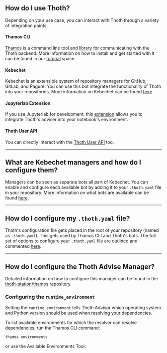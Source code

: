 

## How do I use Thoth?
Depending on your use case, you can interact with Thoth through a variety of integration points.

#### Thamos CLI
[Thamos](https://github.com/thoth-station/thamos) is a command line tool and [library](https://pypi.org/project/thamos/) for communicating with the Thoth backend. More information on how to
install and get started with it can be found in our [tutorial](https://redhat-scholars.github.io/managing-vulnerabilities-with-thoth/) space.

#### Kebechet
Kebechet is an extensible system of repository managers for GitHub, GitLab, and Pagure. You can use this bot integrate
the functionality of Thoth into your repositories. More information on Kebechet can be found [here](https://thoth-station.ninja/docs/developers/kebechet/index.html).

#### Jupyterlab Extension
If you use Jupyterlab for development, this [extension](https://github.com/thoth-station/jupyterlab-requirements) allows
you to integrate Thoth's adviser into your notebook's environment.

#### Thoth User API
You can directly interact with the [Thoth User API](https://khemenu.thoth-station.ninja/api/v1/ui/) too.

---

## What are Kebechet managers and how do I configure them?
Managers can be seen as separate bots all part of Kebechet. You can enable and configure each available bot by adding it
to your `.thoth.yaml` file in your repository. More information on what bots are available can be found [here](https://thoth-station.ninja/docs/developers/kebechet/managers.html#available-managers).

---

## How do I configure my `.thoth.yaml` file?
Thoth's configuration file gets placed in the root of your repository (named as `.thoth.yaml`). This gets used by Thamos CLI and Thoth's bots.
The full set of options to configure your `.thoth.yaml` file are outlined and commented [here](https://thoth-station.ninja/help/support/configure/thoth_yaml.mdx).

---

## How do I configure the Thoth Advise Manager?
Detailed information on how to configure this manager can be found in the
[thoth-station/thamos](https://github.com/thoth-station/thamos) repository.

### Configuring the `runtime_environment`
Setting the `runtime_environment` tells Thoth Advisor which operating system and Python version should be used when
resolving your dependencies.

To list available environments for which the resolver can resolve dependencies, run the Thamos CLI command:

``` console
thamos environments
```

or use the Available Environments Tool:

<AvailableEnvironmentsTool/>